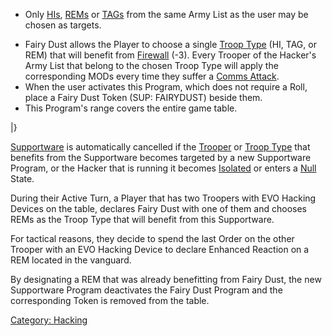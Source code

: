 {{section-hacking}}


{{n4only}}
{{n4list}}

{{image | name=sup-fairy_dust_ip0.jpg | style= 128inline }}
{{image | name=sup-fairy_dust_rem0.jpg | style= 128inline }}
{{image | name=sup-fairy_dust_tag0.jpg | style= 128inline }}

{{skillbox |red| FAIRY DUST | ENTIRE ORDER }}
{{skill-label | Supportware, No roll. }}
{{requirements}}
* Only [[HI]]s, [[REM]]s or [[TAG]]s from the same Army List as the user may be chosen as targets.
{{effects}}
* Fairy Dust allows the Player to choose a single [[Troop Type]] (HI, TAG, or REM) that will benefit from [[Firewall]] (-3). Every Trooper of the Hacker's Army List that belong to the chosen Troop Type will apply the corresponding MODs every time they suffer a [[Comms Attack]].
* When the user activates this Program, which does not require a Roll, place a Fairy Dust Token (SUP: FAIRYDUST) beside them.
* This Program's range covers the entire game table.


{{n4-hacking-header}}
{{hackingrow | [[Fairy Dust]] | -- | -- | -- | -- | TAG, HI, REM | Entire Order | The targets gain [[Firewall]] MODs.}}
|}


{{remember-start}}
[[Labels|Supportware]] is automatically cancelled if the [[Trooper]] or [[Troop Type]] that benefits from the Supportware becomes targeted by a new Supportware Program, or the Hacker that is running it becomes [[Isolated]] or enters a [[Null]] State.
{{remember-end}}


{{greybox-start | Example of Supportware Use and Cancellation }}
During their Active Turn, a Player that has two Troopers with EVO Hacking Devices on the table, declares Fairy Dust with one of them and chooses REMs as the Troop Type that will benefit from this Supportware.

For tactical reasons, they decide to spend the last Order on the other Trooper with an EVO Hacking Device to declare Enhanced Reaction on a REM located in the vanguard. 

By designating a REM that was already benefitting from Fairy Dust, the new Supportware Program deactivates the Fairy Dust Program and the corresponding Token is removed from the table. 
{{greybox-end}}
{{n4end}}


{{section-hacking}}


[[Category: Hacking]]